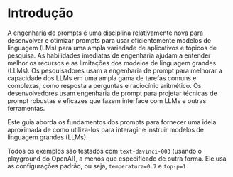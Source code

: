 # Introdução



A engenharia de prompts é uma disciplina relativamente nova para desenvolver e otimizar prompts para usar eficientemente modelos de linguagem (LMs) para uma ampla variedade de aplicativos e tópicos de pesquisa. As habilidades imediatas de engenharia ajudam a entender melhor os recursos e as limitações dos modelos de linguagem grandes (LLMs). Os pesquisadores usam a engenharia de prompt para melhorar a capacidade dos LLMs em uma ampla gama de tarefas comuns e complexas, como resposta a perguntas e raciocínio aritmético. Os desenvolvedores usam engenharia de prompt para projetar técnicas de prompt robustas e eficazes que fazem interface com LLMs e outras ferramentas.

Este guia aborda os fundamentos dos prompts para fornecer uma ideia aproximada de como utiliza-los para interagir e instruir modelos de linguagem grandes (LLMs).

Todos os exemplos são testados com `text-davinci-003` (usando o playground do OpenAI), a menos que especificado de outra forma. Ele usa as configurações padrão, ou seja, `temperatura=0.7` e `top-p=1`.

<ContentFileNames section="introduction" lang="pt"/>